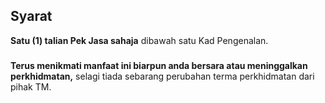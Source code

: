 
<div id="syarat" />
<TopPad />

## Syarat

**Satu (1) talian Pek Jasa sahaja** dibawah satu Kad Pengenalan.

###

**Terus menikmati manfaat ini biarpun anda bersara atau meninggalkan perkhidmatan,** selagi tiada sebarang perubahan
terma perkhidmatan dari pihak TM.

<BottomPad />
